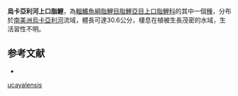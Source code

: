 {{Speciesbox
| status = NE
| status_system = IUCN3.1
| genus = Anostomus
| species = ucayalensis
| authority = [[Fowler|Fowler]], 1906
| synonyms = *'' Pithecocharax ucayalensis''<br /><small>Fowler, 1906</small>
}}
'''烏卡亞利河上口脂鯉'''，為[[輻鰭魚綱|輻鰭魚綱]][[脂鯉目|脂鯉目]][[脂鯉亞目|脂鯉亞目]][[上口脂鯉科|上口脂鯉科]]的其中一個[[種|種]]，分布於[[南美洲|南美洲]][[烏卡亞利河|烏卡亞利河]]流域，體長可達30.6公分，棲息在植被生長茂密的水域，生活習性不明。

==参考文献==
{{refbegin}}
*{{FishBase_species|genus=Anostomus|species=ucayalensis|year=2013|month=8}}
{{refend}}
{{Taxonbar|from=Q6415562}}

[[Category:上口脂鯉屬|ucayalensis]]


{{魚類小作品}}